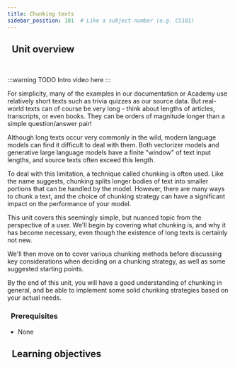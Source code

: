 ```yaml
---
title: Chunking texts
sidebar_position: 101  # Like a subject number (e.g. CS101)
---
```


## <i class="fa-solid fa-chalkboard-user"></i>&nbsp;&nbsp;Unit overview


<!-- <ReactPlayer url='https://youtu.be/FU7l5pr2FmU' controls='true'/> -->
<br/>

:::warning TODO
Intro video here
:::

<!-- Provide context for this course, in addition to the concrete learning goals and outcomes. Why would someone want to do this unit? -->

For simplicity, many of the examples in our documentation or Academy use relatively short texts such as trivia quizzes as our source data. But real-world texts can of course be very long - think about lengths of articles, transcripts, or even books. They can be orders of magnitude longer than a simple question/answer pair!

Although long texts occur very commonly in the wild, modern language models can find it difficult to deal with them. Both vectorizer models and generative large language models have a finite "window" of text input lengths, and source texts often exceed this length.

To deal with this limitation, a technique called chunking is often used. Like the name suggests, chunking splits longer bodies of text into smaller portions that can be handled by the model. However, there are many ways to chunk a text, and the choice of chunking strategy can have a significant impact on the performance of your model.

This unit covers this seemingly simple, but nuanced topic from the perspective of a user. We'll begin by covering what chunking is, and why it has become necessary, even though the existence of long texts is certainly not new.

We'll then move on to cover various chunking methods before discussing key considerations when deciding on a chunking strategy, as well as some suggested starting points.

By the end of this unit, you will have a good understanding of chunking in general, and be able to implement some solid chunking strategies based on your actual needs.

### <i class="fa-solid fa-clipboard-list-check"></i>&nbsp;&nbsp;Prerequisites

- None

## <i class="fa-solid fa-chalkboard-user"></i>&nbsp;&nbsp;Learning objectives


<LearningGoalsExp />


<LearningGoals unitName="chunking"/>


<GiscusDocComment />
